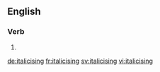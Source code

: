 ==English==

===Verb===
{{head|en}}

# {{present participle of|italicise}}

[[de:italicising]]
[[fr:italicising]]
[[sv:italicising]]
[[vi:italicising]]